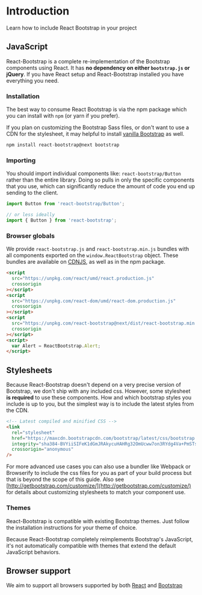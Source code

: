 
# Introduction

<p className="lead">Learn how to include React Bootstrap in your project</p>

## JavaScript

React-Bootstrap is a complete re-implementation of the Bootstrap
components using React. It has **no dependency on either `bootstrap.js` or jQuery**.
If you have React setup and React-Bootstrap installed you have everything you need.

### Installation

The best way to consume React Bootstrap is via the npm package which
you can install with `npm` (or yarn if you prefer).

If you plan on customizing the Bootstrap Sass files, or don't want
to use a CDN for the stylesheet, it may helpful to install
[vanilla Bootstrap](https://getbootstrap.com/docs/4.1/getting-started/download/#npm) as well.

```jsx
npm install react-bootstrap@next bootstrap
```

### Importing

You should import individual components like:
`react-bootstrap/Button` rather than the entire library.
Doing so pulls in only the specific components that you use, which
can significantly reduce the amount of code you end up sending to
the client.

```jsx
import Button from 'react-bootstrap/Button';

// or less ideally
import { Button } from 'react-bootstrap';
```

### Browser globals

We provide `react-bootstrap.js` and
`react-bootstrap.min.js` bundles with all components
exported on the `window.ReactBootstrap` object. These
bundles are available on [CDNJS](https://cdnjs.com/libraries/react-bootstrap), as
well as in the npm package.

```html
<script
  src="https://unpkg.com/react/umd/react.production.js"
  crossorigin
></script>
<script
  src="https://unpkg.com/react-dom/umd/react-dom.production.js"
  crossorigin
></script>
<script
  src="https://unpkg.com/react-bootstrap@next/dist/react-bootstrap.min.js"
  crossorigin
></script>
<script>
  var Alert = ReactBootstrap.Alert;
</script>
```

## Stylesheets

Because React-Bootstrap doesn't depend on a very precise version of
Bootstrap, we don't ship with any included css. However, some
stylesheet **is required** to use these components. How
and which bootstrap styles you include is up to you, but the
simplest way is to include the latest styles from the CDN.

```html
<!-- Latest compiled and minified CSS -->
<link
  rel="stylesheet"
  href="https://maxcdn.bootstrapcdn.com/bootstrap/latest/css/bootstrap.min.css"
  integrity="sha384-BVYiiSIFeK1dGmJRAkycuHAHRg32OmUcww7on3RYdg4Va+PmSTsz/K68vbdEjh4u"
  crossorigin="anonymous"
/>
```

For more advanced use cases you can also use a bundler like Webpack
or Browserify to include the css files for you as part of your build
process but that is beyond the scope of this guide. Also see
[http://getbootstrap.com/customize/](http://getbootstrap.com/customize/) for details about customizing stylesheets to match your component
use.

### Themes

React-Bootstrap is compatible with existing Bootstrap themes. Just
follow the installation instructions for your theme of choice.

<Callout theme="danger" title="Watchout!">
  Because React-Bootstrap completely reimplements Bootstrap's JavaScript, it's
  not automatically compatible with themes that extend the default JavaScript
  behaviors.
</Callout>

## Browser support

We aim to support all browsers supported by both
[React](http://facebook.github.io/react/docs/working-with-the-browser.html#browser-support-and-polyfills)
and [Bootstrap](http://getbootstrap.com/getting-started/#support)
